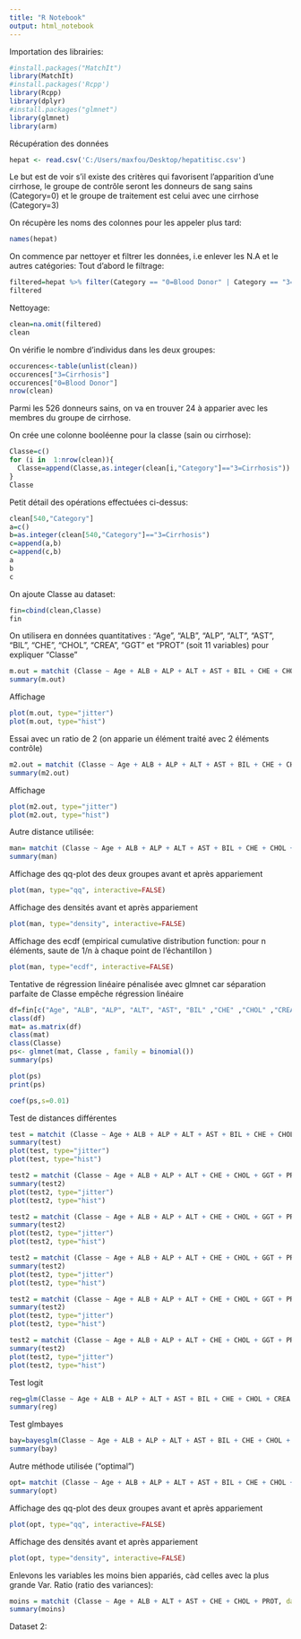 ---
title: "R Notebook"
output: html_notebook
---

Importation des librairies:
```{r}
#install.packages("MatchIt")
library(MatchIt)
#install.packages('Rcpp')
library(Rcpp)
library(dplyr)
#install.packages("glmnet")
library(glmnet)
library(arm)
```

Récupération des données
```{r}
hepat <- read.csv('C:/Users/maxfou/Desktop/hepatitisc.csv')
```

Le but est de voir s'il existe des critères qui favorisent l'apparition d'une cirrhose, le groupe de contrôle seront les donneurs de sang sains (Category=0) et le groupe de traitement est celui avec une cirrhose (Category=3)

On récupère les noms des colonnes pour les appeler plus tard:

```{r}
names(hepat)
```


On commence par nettoyer et filtrer les données, i.e enlever les N.A et le autres catégories:
Tout d'abord le filtrage:

```{r}
filtered=hepat %>% filter(Category == "0=Blood Donor" | Category == "3=Cirrhosis" )
filtered
```
Nettoyage:

```{r}
clean=na.omit(filtered)
clean
```

On vérifie le nombre d'individus dans les deux groupes:
```{r}
occurences<-table(unlist(clean))
occurences["3=Cirrhosis"]
occurences["0=Blood Donor"]
nrow(clean)
```
Parmi les 526 donneurs sains, on va en trouver 24 à apparier avec les membres du groupe de cirrhose.

On crée une colonne booléenne pour la classe (sain ou cirrhose):
```{r}
Classe=c()
for (i in  1:nrow(clean)){
  Classe=append(Classe,as.integer(clean[i,"Category"]=="3=Cirrhosis"))
}
Classe
```

Petit détail des opérations effectuées ci-dessus:
```{r}
clean[540,"Category"]
a=c()
b=as.integer(clean[540,"Category"]=="3=Cirrhosis")
c=append(a,b)
c=append(c,b)
a
b
c
```
On ajoute Classe au dataset:
```{r}
fin=cbind(clean,Classe)
fin
```



On utilisera en données quantitatives : "Age", "ALB", "ALP", "ALT", "AST", "BIL", "CHE", "CHOL", "CREA", "GGT" et "PROT" 
(soit 11 variables) pour expliquer "Classe"
```{r}
m.out = matchit (Classe ~ Age + ALB + ALP + ALT + AST + BIL + CHE + CHOL + CREA + GGT + PROT, data=fin, method="nearest", ratio=1)
summary(m.out)
```

Affichage 
```{r}
plot(m.out, type="jitter")
plot(m.out, type="hist")
```





Essai avec un ratio de 2 (on apparie un élément traité avec 2 éléments contrôle)
```{r}
m2.out = matchit (Classe ~ Age + ALB + ALP + ALT + AST + BIL + CHE + CHOL + CREA + GGT + PROT, data=fin, method="optimal", ratio=8)
summary(m2.out)
```

Affichage 
```{r}
plot(m2.out, type="jitter")
plot(m2.out, type="hist")
```

Autre distance utilisée: 
```{r}
man= matchit (Classe ~ Age + ALB + ALP + ALT + AST + BIL + CHE + CHOL + CREA + GGT + PROT, data=fin, method="nearest", distance = "mahalanobis", ratio=1)
summary(man)
```

Affichage des qq-plot des deux groupes avant et après appariement
```{r}
plot(man, type="qq", interactive=FALSE)
```
Affichage des densités avant et après appariement
```{r}
plot(man, type="density", interactive=FALSE)
```
Affichage des ecdf (empirical cumulative distribution function: pour n éléments, saute de 1/n à chaque point de l'échantillon )
```{r}
plot(man, type="ecdf", interactive=FALSE)
```

Tentative de régression linéaire pénalisée avec glmnet car séparation parfaite de Classe empêche régression linéaire
```{r}
df=fin[c("Age", "ALB", "ALP", "ALT", "AST", "BIL" ,"CHE" ,"CHOL" ,"CREA" ,"GGT", "PROT")]
class(df)
mat= as.matrix(df)
class(mat)
class(Classe)
ps<- glmnet(mat, Classe , family = binomial())
summary(ps)
```

```{r}
plot(ps)
print(ps)
```
```{r}
coef(ps,s=0.01)
```

Test de distances différentes
```{r}
test = matchit (Classe ~ Age + ALB + ALP + ALT + AST + BIL + CHE + CHOL + CREA + GGT + PROT, data=fin, method="nearest", distance = "lasso", ratio=4)
summary(test)
plot(test, type="jitter")
plot(test, type="hist")
```
```{r}
test2 = matchit (Classe ~ Age + ALB + ALP + ALT + CHE + CHOL + GGT + PROT, data=fin, method="optimal", distance = "ridge", ratio=4)
summary(test2)
plot(test2, type="jitter")
plot(test2, type="hist")
```
```{r}
test2 = matchit (Classe ~ Age + ALB + ALP + ALT + CHE + CHOL + GGT + PROT, data=fin, method="optimal", distance = "bart", ratio=3)
summary(test2)
plot(test2, type="jitter")
plot(test2, type="hist")
```

```{r}
test2 = matchit (Classe ~ Age + ALB + ALP + ALT + CHE + CHOL + GGT + PROT, data=fin, method="optimal", distance = "elasticnet", ratio=3)
summary(test2)
plot(test2, type="jitter")
plot(test2, type="hist")
```

```{r}
test2 = matchit (Classe ~ Age + ALB + ALP + ALT + CHE + CHOL + GGT + PROT, data=fin, method="optimal", distance = "glm", ratio=1)
summary(test2)
plot(test2, type="jitter")
plot(test2, type="hist")
```
```{r}
test2 = matchit (Classe ~ Age + ALB + ALP + ALT + CHE + CHOL + GGT + PROT, data=fin, method="optimal", distance = "rpart", ratio=5)
summary(test2)
plot(test2, type="jitter")
plot(test2, type="hist")
```
Test logit
```{r}
reg=glm(Classe ~ Age + ALB + ALP + ALT + AST + BIL + CHE + CHOL + CREA + GGT + PROT, data=fin, family="binomial")
summary(reg)
```



Test glmbayes
```{r}
bay=bayesglm(Classe ~ Age + ALB + ALP + ALT + AST + BIL + CHE + CHOL + CREA + GGT + PROT, data=fin, family="binomial")
summary(bay)
```



Autre méthode utilisée ("optimal")
```{r}
opt= matchit (Classe ~ Age + ALB + ALP + ALT + AST + BIL + CHE + CHOL + CREA + GGT + PROT, data=fin, method="optimal", distance="mahalanobis", ratio=1)
summary(opt)
```


Affichage des qq-plot des deux groupes avant et après appariement
```{r}
plot(opt, type="qq", interactive=FALSE)
```
Affichage des densités avant et après appariement
```{r}
plot(opt, type="density", interactive=FALSE)
```


Enlevons les variables les moins bien appariés, càd celles avec la plus grande Var. Ratio (ratio des variances):
```{r}
moins = matchit (Classe ~ Age + ALB + ALT + AST + CHE + CHOL + PROT, data=fin, method="nearest", ratio=1)
summary(moins)
```

Dataset 2:
```{r}

```


